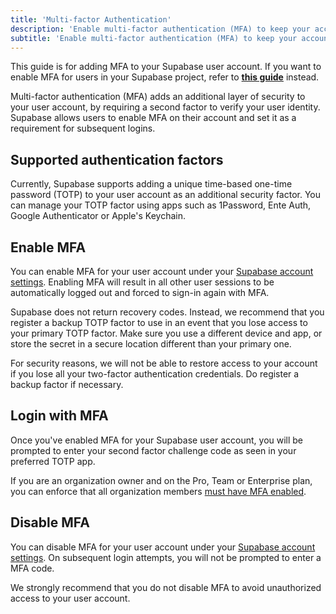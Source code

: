 ```yaml
---
title: 'Multi-factor Authentication'
description: 'Enable multi-factor authentication (MFA) to keep your account secure.'
subtitle: 'Enable multi-factor authentication (MFA) to keep your account secure.'
---
```


<Admonition type="note">

This guide is for adding MFA to your Supabase user account. If you want to enable MFA for users in your Supabase project, refer to [**this guide**](/docs/guides/auth/auth-mfa) instead.

</Admonition>

Multi-factor authentication (MFA) adds an additional layer of security to your user account, by requiring a second factor to verify your user identity. Supabase allows users to enable MFA on their account and set it as a requirement for subsequent logins.

## Supported authentication factors

Currently, Supabase supports adding a unique time-based one-time password (TOTP) to your user account as an additional security factor. You can manage your TOTP factor using apps such as 1Password, Ente Auth, Google Authenticator or Apple's Keychain.

## Enable MFA

You can enable MFA for your user account under your [Supabase account settings](/dashboard/account/security). Enabling MFA will result in all other user sessions to be automatically logged out and forced to sign-in again with MFA.

<Admonition type="note">

Supabase does not return recovery codes. Instead, we recommend that you register a backup TOTP factor to use in an event that you lose access to your primary TOTP factor. Make sure you use a different device and app, or store the secret in a secure location different than your primary one.

</Admonition>

<Admonition type="caution">

For security reasons, we will not be able to restore access to your account if you lose all your two-factor authentication credentials. Do register a backup factor if necessary.

</Admonition>

## Login with MFA

Once you've enabled MFA for your Supabase user account, you will be prompted to enter your second factor challenge code as seen in your preferred TOTP app.

If you are an organization owner and on the Pro, Team or Enterprise plan, you can enforce that all organization members [must have MFA enabled](/docs/guides/platform/org-mfa-enforcement).

## Disable MFA

You can disable MFA for your user account under your [Supabase account settings](/dashboard/account/security). On subsequent login attempts, you will not be prompted to enter a MFA code.

<Admonition type="caution">

We strongly recommend that you do not disable MFA to avoid unauthorized access to your user account.

</Admonition>
